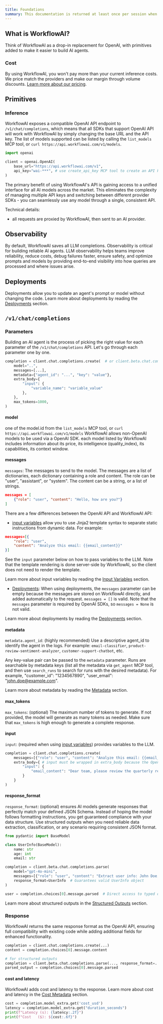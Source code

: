 ```yaml
---
title: Foundations
summary: This documentation is returned at least once per session when `search_documentation` is called.
---
```


## What is WorkflowAI?

Think of WorkflowAI as a drop-in replacement for OpenAI, with primitives added to make it easier to build AI agents.

### Cost 

By using WorkflowAI, you won't pay more than your current inference costs. We price match the providers and make our margin through volume discounts. [Learn more about our pricing](/pricing).

## Primitives

### Inference 

WorkflowAI exposes a compatible OpenAI API endpoint to `/v1/chat/completions`, which means that all SDKs that support OpenAI API will work with WorkflowAI by simply changing the base URL and the API key. The list of models supported can be listed by calling the `list_models` MCP tool, or `curl https://api.workflowai.com/v1/models`.

```python
import openai

client = openai.OpenAI(
    base_url="https://api.workflowai.com/v1",
    api_key="wai-***", # use create_api_key MCP tool to create an API key
)
```

The primary benefit of using WorkflowAI's API is gaining access to a unified interface for all AI models across the market. This eliminates the complexity of managing multiple API keys and switching between different provider SDKs - you can seamlessly use any model through a single, consistent API.

Technical details:
- all requests are proxied by WorkflowAI, then sent to an AI provider. 

## Observability

By default, WorkflowAI saves all LLM completions. Observability is critical for building reliable AI agents. LLM observability helps teams improve reliability, reduce costs, debug failures faster, ensure safety, and optimize prompts and models by providing end-to-end visibility into how queries are processed and where issues arise.

## Deployments

Deployments allow you to update an agent's prompt or model without changing the code. Learn more about deployments by reading the [Deployments](/deployments) section.

## `/v1/chat/completions`

### Parameters

Building an AI agent is the process of picking the right value for each parameter of the `/v1/chat/completions` API. Let's go through each parameter one by one.

```python
completion = client.chat.completions.create(  # or client.beta.chat.completions.parse for structured outputs
    model="..",
    messages=[...],
    metadata={"agent_id": "...", "key": "value"},
    extra_body={
        "input": {
            "variable_name": "variable_value"
        },
    },
    max_tokens=1000,
)
```

#### model
one of the model.id from the `list_models` MCP tool, or `curl https://api.workflowai.com/v1/models`
WorkflowAI allows non-OpenAI models to be used via a OpenAI SDK.
each model listed by WorkflowAI includes information about its price, its intelligence (quality_index), its capabilities, its context window.

#### messages

`messages`: The messages to send to the model. The messages are a list of dictionaries, each dictionary containing a role and content. The role can be "user", "assistant", or "system". The content can be a string, or a list of strings.

```json
messages = [
    {"role": "user", "content": "Hello, how are you?"}
]
```

There are a few differences between the OpenAI API and WorkflowAI API:
- [input variables](/observability/input-variables) allow you to use Jinja2 template syntax to separate static instructions from dynamic data. For example:

```json
messages=[{
    "role": "user", 
    "content": "Analyze this email: {{email_content}}"
}]
```

See the `input` parameter below on how to pass variables to the LLM. Note that the template rendering is done server-side by WorkflowAI, so the client does not need to render the template.

Learn more about input variables by reading the [Input Variables](/observability/input-variables) section.

- [Deployments](/deployments): When using deployments, the `messages` parameter can be empty because the messages are stored on WorkflowAI directly, and added automatically to the request. `messages = []` is valid. Note that the `messages` parameter is required by OpenAI SDKs, so `messages = None` is not valid.

Learn more about deployments by reading the [Deployments](/deployments) section.

#### metadata

`metadata.agent_id`: (highly recommended) Use a descriptive agent_id to identify the agent in the logs. For example: `email-classifier`, `product-review-sentiment-analyzer`, `customer-support-chatbot`, etc. 

Any key-value pair can be passed to the `metadata` parameter. Runs are searchable by metadata keys (list all the metadata via `get_agent` MCP tool, and then use `search_runs` to search for runs with the desired metadata). For example, "customer_id": "1234567890", "user_email": "john.doe@example.com".

Learn more about metadata by reading the [Metadata](/observability/metadata) section.

#### max_tokens

`max_tokens`: (optional) The maximum number of tokens to generate. If not provided, the model will generate as many tokens as needed. Make sure that `max_tokens` is high enough to generate a complete response.

#### input

`input`: (required when using [input variables](/observability/input-variables)) provides variables to the LLM.

```python
completion = client.chat.completions.create(
    messages=[{"role": "user", "content": "Analyze this email: {{email_content}}"}],
    extra_body={ # input must be wrapped in extra_body because the OpenAI SDK doesn't recognize 'input' as a valid parameter. extra_body passes custom fields directly to the request body.
        "input": {
            "email_content": "Dear team, please review the quarterly report..."
        }
    }
)
```

#### response_format

`response_format`: (optional) ensures AI models generate responses that perfectly match your defined JSON Schema. Instead of hoping the model follows formatting instructions, you get guaranteed compliance with your data structure. Use structured outputs when you need reliable data extraction, classification, or any scenario requiring consistent JSON format.

```python
from pydantic import BaseModel

class UserInfo(BaseModel):
    name: str
    age: int
    email: str

completion = client.beta.chat.completions.parse(
    model="gpt-4o-mini",
    messages=[{"role": "user", "content": "Extract user info: John Doe, 30, john@example.com"}],
    response_format=UserInfo  # Guarantees valid UserInfo object
)

user = completion.choices[0].message.parsed  # Direct access to typed object
```

Learn more about structured outputs in the [Structured Outputs](/inference/structured-outputs) section.

### Response

WorkflowAI returns the same response format as the OpenAI API, ensuring full compatibility with existing code while adding additional fields for enhanced functionality.

```python
completion = client.chat.completions.create(...)
content = completion.choices[0].message.content

# for structured outputs
completion = client.beta.chat.completions.parse(..., response_format=...)
parsed_output = completion.choices[0].message.parsed
```

#### cost and latency

WorkflowAI adds cost and latency to the response. Learn more about cost and latency in the [Cost Metadata](/inference/cost) section.

```python
cost = completion.model_extra.get('cost_usd')
latency = completion.model_extra.get("duration_seconds")
print(f"Latency (s): {latency:.2f}")
print(f"Cost   ($): ${cost:.6f}")
```
